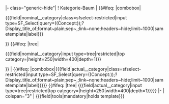 <includeonly>{{OslTemplate:LabProcess/Step/Form/Param/Multi/SectionHeader |label=Geräteauswahl |id=tools}} 
|- class="generic-hide"|
! Kategorie-Baum
<!-- NOMINAL CATEGORY:SFS Combobox-->
| {{#ifeq: {{{category_input_type|tree}}}|combobox| <div class='sfselect-restricted'><nowiki>{{{field|</nowiki>nominal_{{{template_parameter}}}_category<nowiki>|class=sfselect-restricted|input type=SF_Select|query=((Concept:</nowiki>{{{concept|OslTemplate:LIMS/Device/Category}}}<nowiki>));?Display_title_of;format~plain;sep~,;link~none;headers~hide;limit~1000|sametemplate|label}}}</nowiki></div>}}<!-- 
NOMINAL CATEGORY:Tree-->{{#ifeq: {{{category_input_type|tree}}}|tree|
<div class='sfselect-restricted'><nowiki>{{{field|</nowiki>nominal_{{{template_parameter}}}_category<nowiki>|input type=tree|restricted|top category=</nowiki>{{{category|Device}}}<nowiki>|height=250|width=400|depth=1}}}</nowiki></div>}}
<!-- ACTUAL CATEGORY:SFS Combobox-->
| {{#ifeq: {{{category_input_type|tree}}}|combobox|<nowiki>{{{field|</nowiki>actual_{{{template_parameter}}}_category<nowiki>|class=sfselect-restricted|input type=SF_Select|query=((Concept:</nowiki>{{{concept|OslTemplate:LIMS/Device/Category}}}<nowiki>));?Display_title_of;format~plain;sep~,;link~none;headers~hide;limit~1000|sametemplate|label}}}</nowiki>}}<!-- 
ACTUAL CATEGORY:Tree-->{{#ifeq: {{{category_input_type|tree}}}|tree|
<nowiki>{{{field|</nowiki>actual_{{{template_parameter}}}_category<nowiki>|input type=tree|restricted|top category=</nowiki>{{{category|Device}}}<nowiki>|height=250|width=400|depth=1}}}</nowiki>}}
|-
| colspan="3" | <nowiki>{{{field|tools|mandatory|holds template}}}</nowiki></includeonly>